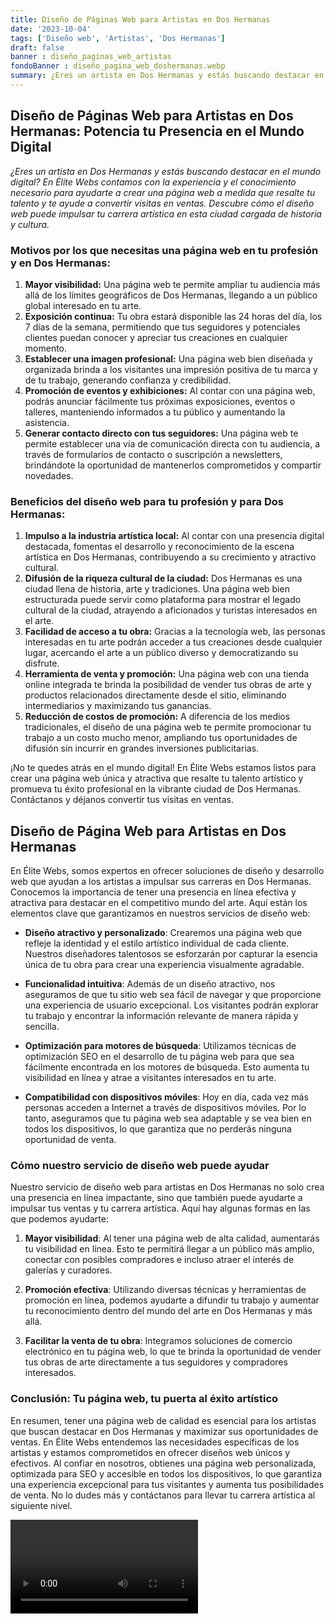 ```yaml
---
title: Diseño de Páginas Web para Artistas en Dos Hermanas
date: '2023-10-04'
tags: ['Diseño web', 'Artistas', 'Dos Hermanas']
draft: false
banner : diseño_paginas_web_artistas
fondoBanner : diseño_pagina_web_doshermanas.webp
summary: ¿Eres un artista en Dos Hermanas y estás buscando destacar en el mundo digital? En Élite Webs contamos con la experiencia y el conocimiento necesario para ayudarte a crear una página web a medida que resalte tu talento y te ayude a convertir visitas en ventas. Descubre cómo el diseño web puede impulsar tu carrera artística en esta ciudad cargada de historia y cultura.
---
```


## **Diseño de Páginas Web para Artistas en Dos Hermanas: Potencia tu Presencia en el Mundo Digital**

*¿Eres un artista en Dos Hermanas y estás buscando destacar en el mundo digital? En Élite Webs contamos con la experiencia y el conocimiento necesario para ayudarte a crear una página web a medida que resalte tu talento y te ayude a convertir visitas en ventas. Descubre cómo el diseño web puede impulsar tu carrera artística en esta ciudad cargada de historia y cultura.*

### **Motivos por los que necesitas una página web en tu profesión y en Dos Hermanas:**

1. **Mayor visibilidad:** Una página web te permite ampliar tu audiencia más allá de los límites geográficos de Dos Hermanas, llegando a un público global interesado en tu arte.
2. **Exposición continua:** Tu obra estará disponible las 24 horas del día, los 7 días de la semana, permitiendo que tus seguidores y potenciales clientes puedan conocer y apreciar tus creaciones en cualquier momento.
3. **Establecer una imagen profesional:** Una página web bien diseñada y organizada brinda a los visitantes una impresión positiva de tu marca y de tu trabajo, generando confianza y credibilidad.
4. **Promoción de eventos y exhibiciones:** Al contar con una página web, podrás anunciar fácilmente tus próximas exposiciones, eventos o talleres, manteniendo informados a tu público y aumentando la asistencia.
5. **Generar contacto directo con tus seguidores:** Una página web te permite establecer una vía de comunicación directa con tu audiencia, a través de formularios de contacto o suscripción a newsletters, brindándote la oportunidad de mantenerlos comprometidos y compartir novedades.

### **Beneficios del diseño web para tu profesión y para Dos Hermanas:**

1. **Impulso a la industria artística local:** Al contar con una presencia digital destacada, fomentas el desarrollo y reconocimiento de la escena artística en Dos Hermanas, contribuyendo a su crecimiento y atractivo cultural.
2. **Difusión de la riqueza cultural de la ciudad:** Dos Hermanas es una ciudad llena de historia, arte y tradiciones. Una página web bien estructurada puede servir como plataforma para mostrar el legado cultural de la ciudad, atrayendo a aficionados y turistas interesados en el arte.
3. **Facilidad de acceso a tu obra:** Gracias a la tecnología web, las personas interesadas en tu arte podrán acceder a tus creaciones desde cualquier lugar, acercando el arte a un público diverso y democratizando su disfrute.
4. **Herramienta de venta y promoción:** Una página web con una tienda online integrada te brinda la posibilidad de vender tus obras de arte y productos relacionados directamente desde el sitio, eliminando intermediarios y maximizando tus ganancias.
5. **Reducción de costos de promoción:** A diferencia de los medios tradicionales, el diseño de una página web te permite promocionar tu trabajo a un costo mucho menor, ampliando tus oportunidades de difusión sin incurrir en grandes inversiones publicitarias.

¡No te quedes atrás en el mundo digital! En Élite Webs estamos listos para crear una página web única y atractiva que resalte tu talento artístico y promueva tu éxito profesional en la vibrante ciudad de Dos Hermanas. Contáctanos y déjanos convertir tus visitas en ventas.

<GifSeo />

<Cta />

## Diseño de Página Web para Artistas en Dos Hermanas

En Élite Webs, somos expertos en ofrecer soluciones de diseño y desarrollo web que ayudan a los artistas a impulsar sus carreras en Dos Hermanas. Conocemos la importancia de tener una presencia en línea efectiva y atractiva para destacar en el competitivo mundo del arte. Aquí están los elementos clave que garantizamos en nuestros servicios de diseño web:

- **Diseño atractivo y personalizado**: Crearemos una página web que refleje la identidad y el estilo artístico individual de cada cliente. Nuestros diseñadores talentosos se esforzarán por capturar la esencia única de tu obra para crear una experiencia visualmente agradable.

- **Funcionalidad intuitiva**: Además de un diseño atractivo, nos aseguramos de que tu sitio web sea fácil de navegar y que proporcione una experiencia de usuario excepcional. Los visitantes podrán explorar tu trabajo y encontrar la información relevante de manera rápida y sencilla.

- **Optimización para motores de búsqueda**: Utilizamos técnicas de optimización SEO en el desarrollo de tu página web para que sea fácilmente encontrada en los motores de búsqueda. Esto aumenta tu visibilidad en línea y atrae a visitantes interesados en tu arte.

- **Compatibilidad con dispositivos móviles**: Hoy en día, cada vez más personas acceden a Internet a través de dispositivos móviles. Por lo tanto, aseguramos que tu página web sea adaptable y se vea bien en todos los dispositivos, lo que garantiza que no perderás ninguna oportunidad de venta.

### Cómo nuestro servicio de diseño web puede ayudar

Nuestro servicio de diseño web para artistas en Dos Hermanas no solo crea una presencia en línea impactante, sino que también puede ayudarte a impulsar tus ventas y tu carrera artística. Aquí hay algunas formas en las que podemos ayudarte:

1. **Mayor visibilidad**: Al tener una página web de alta calidad, aumentarás tu visibilidad en línea. Esto te permitirá llegar a un público más amplio, conectar con posibles compradores e incluso atraer el interés de galerías y curadores.

2. **Promoción efectiva**: Utilizando diversas técnicas y herramientas de promoción en línea, podemos ayudarte a difundir tu trabajo y aumentar tu reconocimiento dentro del mundo del arte en Dos Hermanas y más allá.

3. **Facilitar la venta de tu obra**: Integramos soluciones de comercio electrónico en tu página web, lo que te brinda la oportunidad de vender tus obras de arte directamente a tus seguidores y compradores interesados.

### Conclusión: Tu página web, tu puerta al éxito artístico

En resumen, tener una página web de calidad es esencial para los artistas que buscan destacar en Dos Hermanas y maximizar sus oportunidades de ventas. En Élite Webs entendemos las necesidades específicas de los artistas y estamos comprometidos en ofrecer diseños web únicos y efectivos. Al confiar en nosotros, obtienes una página web personalizada, optimizada para SEO y accesible en todos los dispositivos, lo que garantiza una experiencia excepcional para tus visitantes y aumenta tus posibilidades de venta. No lo dudes más y contáctanos para llevar tu carrera artística al siguiente nivel.

<Video />

<CtaBot job='Artistas' city='Dos Hermanas'/>

<Gmaps query='Dos Hermanas+españa+maps' />
